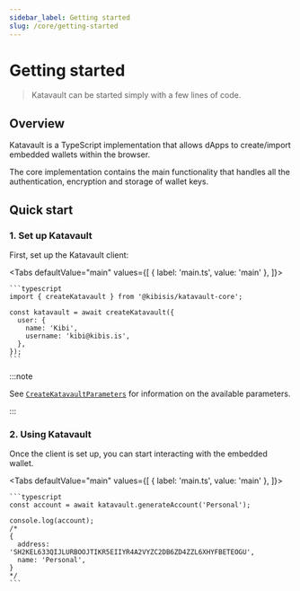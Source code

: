 ```yaml
---
sidebar_label: Getting started
slug: /core/getting-started
---
```



# Getting started

> Katavault can be started simply with a few lines of code.

<SectionBreak />

## Overview

Katavault is a TypeScript implementation that allows dApps to create/import embedded wallets within the browser.

The core implementation contains the main functionality that handles all the authentication, encryption and storage of wallet keys.

<SectionBreak />

## Quick start

### 1. Set up Katavault

First, set up the Katavault client:

<Tabs
  defaultValue="main"
  values={[
    { label: 'main.ts', value: 'main' },
  ]}>
  <TabItem value="main">

    ```typescript
    import { createKatavault } from '@kibisis/katavault-core';

    const katavault = await createKatavault({
      user: {
        name: 'Kibi',
        username: 'kibi@kibis.is',
      },
    });
    ```

  </TabItem>
</Tabs>

:::note

See [`CreateKatavaultParameters`](04-glossary/02-types.mdx#createkatavaultparameters) for information on the available parameters.

:::

### 2. Using Katavault

Once the client is set up, you can start interacting with the embedded wallet.

<Tabs
  defaultValue="main"
  values={[
    { label: 'main.ts', value: 'main' },
  ]}>
  <TabItem value="main">

    ```typescript
    const account = await katavault.generateAccount('Personal');

    console.log(account);
    /*
    {
      address: 'SH2KEL633QIJLURBOOJTIKR5EIIYR4A2VYZC2DB6ZD4ZZL6XHYFBETEOGU',
      name: 'Personal',
    }
    */
    ```

  </TabItem>
</Tabs>
